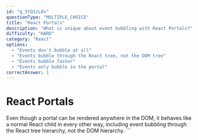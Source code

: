 ```yaml
---
id: "q_5tQ1zL8x"
questionType: "MULTIPLE_CHOICE"
title: "React Portals"
description: "What is unique about event bubbling with React Portals?"
difficulty: "HARD"
category: "React"
options:
  - "Events don't bubble at all"
  - "Events bubble through the React tree, not the DOM tree"
  - "Events bubble faster"
  - "Events only bubble in the portal"
correctAnswer: 1
---
```


# React Portals

Even though a portal can be rendered anywhere in the DOM, it behaves like a normal React child in every other way, including event bubbling through the React tree hierarchy, not the DOM hierarchy.
\`\`\`
